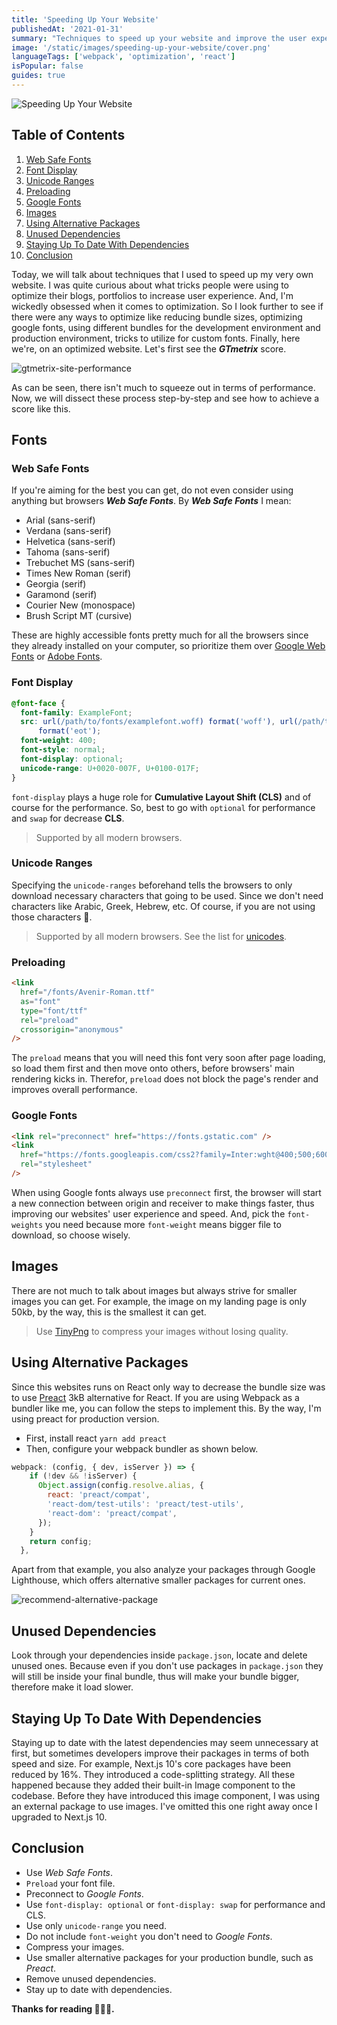 ```yaml
---
title: 'Speeding Up Your Website'
publishedAt: '2021-01-31'
summary: "Techniques to speed up your website and improve the user experience that specifically aiming to React and Next.js sites. We'll discuss things like bundles, fonts, unicode-ranges, webpack."
image: '/static/images/speeding-up-your-website/cover.png'
languageTags: ['webpack', 'optimization', 'react']
isPopular: false
guides: true
---
```


![Speeding Up Your Website](/static/images/speeding-up-your-website/cover.png)

## Table of Contents

1.  [Web Safe Fonts](#web-safe-fonts)
2.  [Font Display](#font-display)
3.  [Unicode Ranges](#unicode-ranges)
4.  [Preloading](#preloading)
5.  [Google Fonts](#google-fonts)
6.  [Images](#images)
7.  [Using Alternative Packages](#using-alternative-packages)
8.  [Unused Dependencies](#unused-dependencies)
9.  [Staying Up To Date With Dependencies](#staying-up-to-date-with-dependencies)
10. [Conclusion](#conclusion)

Today, we will talk about techniques that I used to speed up my very own website. I was quite curious about what tricks people were using to optimize their
blogs, portfolios to increase user experience. And, I'm wickedly obsessed when it comes to optimization. So I look further to see if there were any ways to optimize like
reducing bundle sizes, optimizing google fonts, using different bundles for the development environment and production environment, tricks to utilize for custom fonts.
Finally, here we're, on an optimized website. Let's first see the _**GTmetrix**_ score.

![gtmetrix-site-performance](/static/images/speeding-up-your-website/gtmetrix.png)

As can be seen, there isn't much to squeeze out in terms of performance. Now, we will dissect these process step-by-step and see how to achieve a score like this.

## Fonts

### Web Safe Fonts

If you're aiming for the best you can get, do not even consider using anything but browsers _**Web Safe Fonts**_. By _**Web Safe Fonts**_ I mean:

- Arial (sans-serif)
- Verdana (sans-serif)
- Helvetica (sans-serif)
- Tahoma (sans-serif)
- Trebuchet MS (sans-serif)
- Times New Roman (serif)
- Georgia (serif)
- Garamond (serif)
- Courier New (monospace)
- Brush Script MT (cursive)

These are highly accessible fonts pretty much for all the browsers since they already installed on your computer,
so prioritize them over [Google Web Fonts](https://fonts.google.com/) or [Adobe Fonts](https://fonts.adobe.com/).

### Font Display

```css
@font-face {
  font-family: ExampleFont;
  src: url(/path/to/fonts/examplefont.woff) format('woff'), url(/path/to/fonts/examplefont.eot)
      format('eot');
  font-weight: 400;
  font-style: normal;
  font-display: optional;
  unicode-range: U+0020-007F, U+0100-017F;
}
```

`font-display` plays a huge role for **Cumulative Layout Shift (CLS)** and of course for the performance. So, best to go with
`optional` for performance and `swap` for decrease **CLS**.

> Supported by all modern browsers.

### Unicode Ranges

Specifying the `unicode-ranges` beforehand tells the browsers to only download necessary characters that going to be used. Since we don't need characters
like Arabic, Greek, Hebrew, etc. Of course, if you are not using those characters 🙂.

> Supported by all modern browsers. See the list for [unicodes](https://jrgraphix.net/research/unicode_blocks.php).

### Preloading

```html
<link
  href="/fonts/Avenir-Roman.ttf"
  as="font"
  type="font/ttf"
  rel="preload"
  crossorigin="anonymous"
/>
```

The `preload` means that you will need this font very soon after page loading, so load them first and then move onto others, before browsers' main rendering
kicks in. Therefor, `preload` does not block the page's render and improves overall performance.

### Google Fonts

```html
<link rel="preconnect" href="https://fonts.gstatic.com" />
<link
  href="https://fonts.googleapis.com/css2?family=Inter:wght@400;500;600;700&display=swap"
  rel="stylesheet"
/>
```

When using Google fonts always use `preconnect` first, the browser will start a new connection between origin and receiver to make things faster,
thus improving our websites' user experience and speed. And, pick the `font-weights` you need because more `font-weight` means bigger file to download, so choose wisely.

## Images

There are not much to talk about images but always strive for smaller images you can get. For example, the image on my landing page is only 50kb, by the way, this is
the smallest it can get.

> Use [TinyPng](https://tinypng.com/) to compress your images without losing quality.

## Using Alternative Packages

Since this websites runs on React only way to decrease the bundle size was to use [Preact](https://preactjs.com/) 3kB alternative for React.
If you are using Webpack as a bundler like me, you can follow the steps to implement this. By the way, I'm using preact for production version.

- First, install react `yarn add preact`
- Then, configure your webpack bundler as shown below.

```javascript
webpack: (config, { dev, isServer }) => {
    if (!dev && !isServer) {
      Object.assign(config.resolve.alias, {
        react: 'preact/compat',
        'react-dom/test-utils': 'preact/test-utils',
        'react-dom': 'preact/compat',
      });
    }
    return config;
  },
```

Apart from that example, you also analyze your packages through Google Lighthouse, which offers alternative smaller packages for current ones.

![recommend-alternative-package](/static/images/speeding-up-your-website/alternative-package.jpg)

## Unused Dependencies

Look through your dependencies inside `package.json`, locate and delete unused ones. Because even if you don't use packages in `package.json` they will still
be inside your final bundle, thus will make your bundle bigger, therefore make it load slower.

## Staying Up To Date With Dependencies

Staying up to date with the latest dependencies may seem unnecessary at first, but sometimes developers improve their packages in terms of both speed and size. For example, Next.js 10's core packages have been reduced by 16%. They introduced a code-splitting strategy. All these happened because they added
their built-in Image component to the codebase. Before they have introduced this image component, I was using an external package to use images. I've omitted this one right away once I upgraded to Next.js 10.

## Conclusion

- Use _Web Safe Fonts_.
- `Preload` your font file.
- Preconnect to _Google Fonts_.
- Use `font-display: optional` or `font-display: swap` for performance and CLS.
- Use only `unicode-range` you need.
- Do not include `font-weight` you don't need to _Google Fonts_.
- Compress your images.
- Use smaller alternative packages for your production bundle, such as _Preact_.
- Remove unused dependencies.
- Stay up to date with dependencies.

**Thanks for reading 🥳🥳🥳.**
